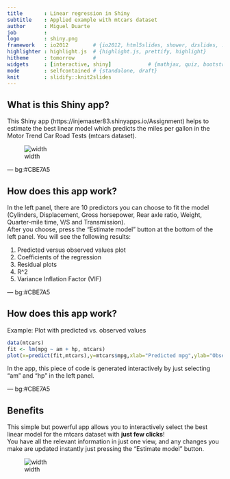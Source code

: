 ```yaml
--- 
title       : Linear regression in Shiny
subtitle    : Applied example with mtcars dataset
author      : Miguel Duarte
job         : 
logo        : shiny.png
framework   : io2012        # {io2012, html5slides, shower, dzslides, ...}
highlighter : highlight.js  # {highlight.js, prettify, highlight}
hitheme     : tomorrow      # 
widgets     : [interactive, shiny]            # {mathjax, quiz, bootstrap}
mode        : selfcontained # {standalone, draft}
knit        : slidify::knit2slides
--- 
```


## What is this Shiny app?

This Shiny app (https://injemaster83.shinyapps.io/Assignment) helps to estimate the best linear model which predicts the miles per gallon in the Motor Trend Car Road Tests (mtcars dataset). 

![width](./assets/img/app.png)

--- bg:#CBE7A5 

## How does this app work?

In the left panel, there are 10 predictors you can choose to fit the model (Cylinders, Displacement, Gross horsepower, Rear axle ratio, Weight, Quarter-mile time, V/S and Transmission).  
After you choose, press the "Estimate model" button at the bottom of the left panel. You will see the following results:

1. Predicted versus observed values plot
2. Coefficients of the regression
3. Residual plots
4. R^2
5. Variance Inflation Factor (VIF)

--- bg:#CBE7A5

## How does this app work?

Example: Plot with predicted vs. observed values

```r
data(mtcars)
fit <- lm(mpg ~ am + hp, mtcars)
plot(x=predict(fit,mtcars),y=mtcars$mpg,xlab="Predicted mpg",ylab="Observed mpg")
```

In the app, this piece of code is generated interactively by just selecting "am" and "hp" in the left panel.

--- bg:#CBE7A5

## Benefits

This simple but powerful app allows you to interactively select the best linear model for the mtcars dataset with **just few clicks**!  
You have all the relevant information in just one view, and any changes you make are updated instantly just pressing the "Estimate model" button.

![width](./assets/img/cool.jpg)






